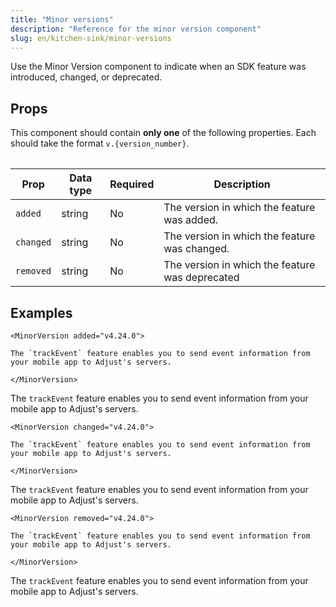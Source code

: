 ```yaml
---
title: "Minor versions"
description: "Reference for the minor version component"
slug: en/kitchen-sink/minor-versions
---
```


Use the Minor Version component to indicate when an SDK feature was introduced, changed, or deprecated.

## Props

This component should contain **only one** of the following properties. Each should take the format `v.{version_number}`.

<Table>

| Prop      | Data type | Required | Description                                     |
| --------- | --------- | -------- | ----------------------------------------------- |
| `added`   | string    | No       | The version in which the feature was added.     |
| `changed` | string    | No       | The version in which the feature was changed.   |
| `removed` | string    | No       | The version in which the feature was deprecated |

</Table>

## Examples

```mdx
<MinorVersion added="v4.24.0">

The `trackEvent` feature enables you to send event information from your mobile app to Adjust's servers.

</MinorVersion>
```

<MinorVersion added="v4.24.0">

The `trackEvent` feature enables you to send event information from your mobile app to Adjust's servers.

</MinorVersion>

```mdx
<MinorVersion changed="v4.24.0">

The `trackEvent` feature enables you to send event information from your mobile app to Adjust's servers.

</MinorVersion>
```

<MinorVersion changed="v4.24.0">

The `trackEvent` feature enables you to send event information from your mobile app to Adjust's servers.

</MinorVersion>

```mdx
<MinorVersion removed="v4.24.0">

The `trackEvent` feature enables you to send event information from your mobile app to Adjust's servers.

</MinorVersion>
```

<MinorVersion removed="v4.24.0">

The `trackEvent` feature enables you to send event information from your mobile app to Adjust's servers.

</MinorVersion>
